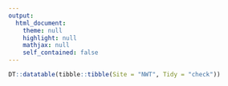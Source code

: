 ---
output:
  html_document:
    theme: null
    highlight: null
    mathjax: null
    self_contained: false
---


```{r data}
DT::datatable(tibble::tibble(Site = "NWT", Tidy = "check"))
```

